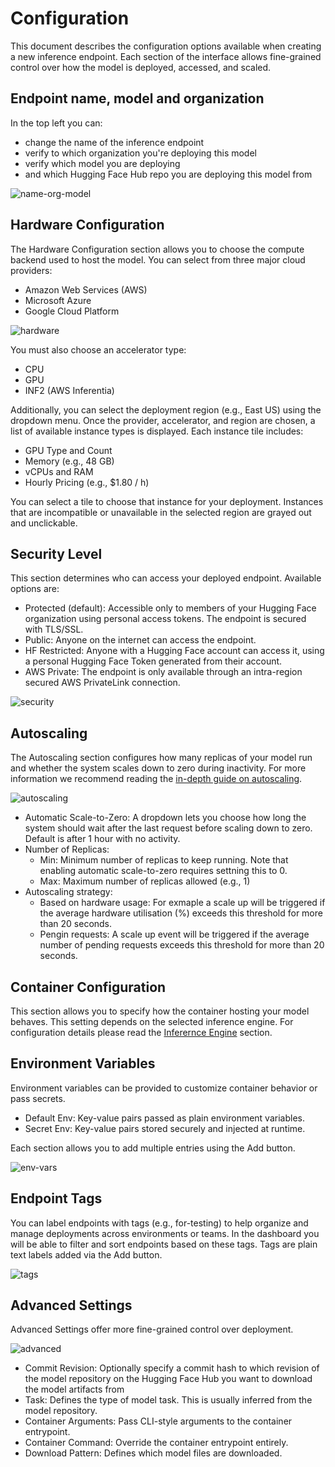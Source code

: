 # Configuration

This document describes the configuration options available when creating a new inference endpoint. Each section of
the interface allows fine-grained control over how the model is deployed, accessed, and scaled.

## Endpoint name, model and organization

In the top left you can:
- change the name of the inference endpoint
- verify to which organization you're deploying this model
- verify which model you are deploying
- and which Hugging Face Hub repo you are deploying this model from

![name-org-model](https://raw.githubusercontent.com/huggingface/hf-endpoints-documentation/update/large-rewrite/assets/configuration/1-name-org-model.png)

## Hardware Configuration
The Hardware Configuration section allows you to choose the compute backend used to host the model.
You can select from three major cloud providers:
- Amazon Web Services (AWS)
- Microsoft Azure
- Google Cloud Platform

![hardware](https://raw.githubusercontent.com/huggingface/hf-endpoints-documentation/update/large-rewrite/assets/configuration/2-hardware.png)

You must also choose an accelerator type:
- CPU
- GPU
- INF2 (AWS Inferentia)

Additionally, you can select the deployment region (e.g., East US) using the dropdown menu. Once the
provider, accelerator, and region are chosen, a list of available instance types is displayed. Each instance tile includes:

- GPU Type and Count
- Memory (e.g., 48 GB)
- vCPUs and RAM
- Hourly Pricing (e.g., $1.80 / h)

You can select a tile to choose that instance for your deployment. Instances that are incompatible or unavailable in the
selected region are grayed out and unclickable.

## Security Level

This section determines who can access your deployed endpoint. Available options are:
- Protected (default): Accessible only to members of your Hugging Face organization using personal access tokens. The endpoint is secured with TLS/SSL.
- Public: Anyone on the internet can access the endpoint.
- HF Restricted: Anyone with a Hugging Face account can access it, using a personal Hugging Face Token generated from their account.
- AWS Private: The endpoint is only available through an intra-region secured AWS PrivateLink connection.

![security](https://raw.githubusercontent.com/huggingface/hf-endpoints-documentation/update/large-rewrite/assets/configuration/3-security.png)

## Autoscaling

The Autoscaling section configures how many replicas of your model run and whether the system scales down to zero during inactivity. For more
information we recommend reading the [in-depth guide on autoscaling](./guides/autoscaling).

![autoscaling](https://raw.githubusercontent.com/huggingface/hf-endpoints-documentation/update/large-rewrite/assets/configuration/4-autoscaling.png)

- Automatic Scale-to-Zero: A dropdown lets you choose how long the system should wait after the last request before
scaling down to zero. Default is after 1 hour with no activity.
- Number of Replicas:
    - Min: Minimum number of replicas to keep running. Note that enabling automatic scale-to-zero requires settning this to 0.
    - Max: Maximum number of replicas allowed (e.g., 1)
- Autoscaling strategy:
    - Based on hardware usage: For exmaple a scale up will be triggered if the average hardware utilisation (%) exceeds this threshold for more than 20 seconds.
    - Pengin requests: A scale up event will be triggered if the average number of pending requests exceeds this threshold for more than 20 seconds.

## Container Configuration
This section allows you to specify how the container hosting your model behaves. This setting depends on the selected inference engine.
For configuration details please read the [Inferernce Engine](https://not-here) section.

## Environment Variables
Environment variables can be provided to customize container behavior or pass secrets.
- Default Env: Key-value pairs passed as plain environment variables.
- Secret Env: Key-value pairs stored securely and injected at runtime.

Each section allows you to add multiple entries using the Add button.

![env-vars](https://raw.githubusercontent.com/huggingface/hf-endpoints-documentation/update/large-rewrite/assets/configuration/5-env-vars.png)

## Endpoint Tags
You can label endpoints with tags (e.g., for-testing) to help organize and manage deployments across environments or teams. In the dashboard
you will be able to filter and sort endpoints based on these tags.
Tags are plain text labels added via the Add button.

![tags](https://raw.githubusercontent.com/huggingface/hf-endpoints-documentation/update/large-rewrite/assets/configuration/6-tags.png)

## Advanced Settings
Advanced Settings offer more fine-grained control over deployment.

![advanced](https://raw.githubusercontent.com/huggingface/hf-endpoints-documentation/update/large-rewrite/assets/configuration/7-advanced.png)

- Commit Revision: Optionally specify a commit hash to which revision of the model repository on the Hugging Face Hub
you want to download the model artifacts from
- Task: Defines the type of model task. This is usually inferred from the model repository.
- Container Arguments: Pass CLI-style arguments to the container entrypoint.
- Container Command: Override the container entrypoint entirely.
- Download Pattern: Defines which model files are downloaded.